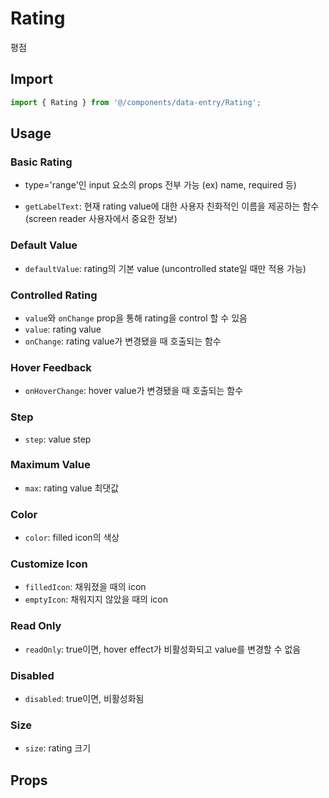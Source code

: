 
<Meta of={RatingStories} />

# Rating

평점

## Import

```js
import { Rating } from '@/components/data-entry/Rating';
```

## Usage

### Basic Rating

- type='range'인 input 요소의 props 전부 가능 (ex) name, required 등)

<Canvas of={RatingStories.BasicRating} />

- `getLabelText`: 현재 rating value에 대한 사용자 친화적인 이름을 제공하는 함수 (screen reader 사용자에서 중요한 정보)

<Canvas of={RatingStories.LabelText} />

### Default Value

- `defaultValue`: rating의 기본 value (uncontrolled state일 때만 적용 가능)

<Canvas of={RatingStories.DefaultValue} />

### Controlled Rating

- `value`와 `onChange` prop을 통해 rating을 control 할 수 있음
- `value`: rating value
- `onChange`: rating value가 변경됐을 때 호출되는 함수

<Canvas of={RatingStories.ControlledRating} />

### Hover Feedback

- `onHoverChange`: hover value가 변경됐을 때 호출되는 함수

<Canvas of={RatingStories.HoverFeedback} />

### Step

- `step`: value step

<Canvas of={RatingStories.Step} />

### Maximum Value

- `max`: rating value 최댓값

<Canvas of={RatingStories.MaximumValue} />

### Color

- `color`: filled icon의 색상

<Canvas of={RatingStories.Color} />

### Customize Icon

- `filledIcon`: 채워졌을 때의 icon
- `emptyIcon`: 채워지지 않았을 때의 icon

<Canvas of={RatingStories.CustomizeIcon} />

### Read Only

- `readOnly`: true이면, hover effect가 비활성화되고 value를 변경할 수 없음

<Canvas of={RatingStories.ReadOnly} />

### Disabled

- `disabled`: true이면, 비활성화됨

<Canvas of={RatingStories.Disabled} />

### Size

- `size`: rating 크기

<Canvas of={RatingStories.Size} />

## Props

<ArgTypes of={RatingStories} sort="alpha" />
